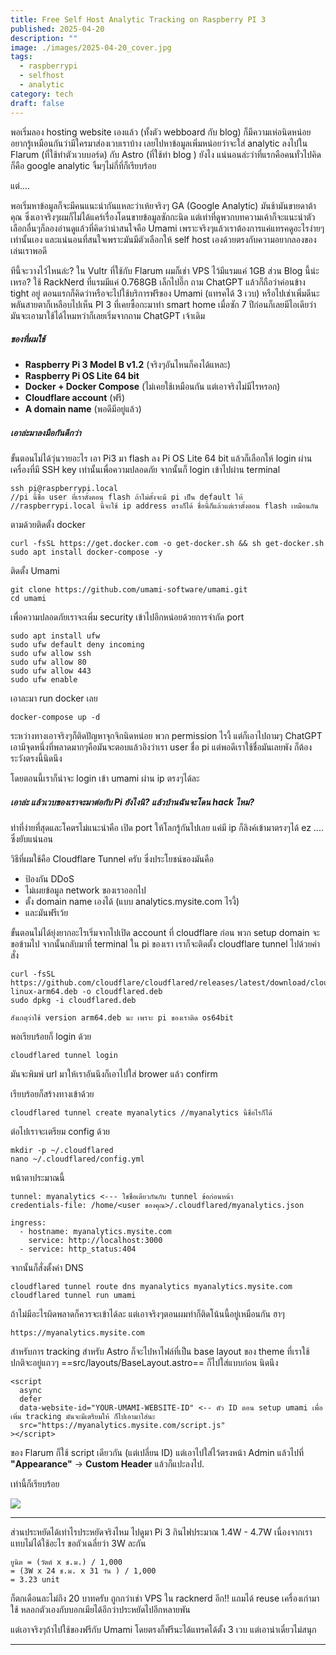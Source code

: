 ```yaml
---
title: Free Self Host Analytic Tracking on Raspberry PI 3
published: 2025-04-20
description: ""
image: ./images/2025-04-20_cover.jpg
tags:
  - raspberrypi
  - selfhost
  - analytic
category: tech
draft: false
---
```

พอเริ่มลอง hosting website เองแล้ว (ทั้งตัว webboard กับ blog) ก็มีความเห่อนิดหน่อยอยากรู้เหมือนกันว่ามีใครมาส่องเวบเราบ้าง เลยไปหาข้อมูลเพิ่มหน่อยว่าจะใส่ analytic ลงไปใน Flarum (ที่ใช้ทำตัวเวบบอร์ด) กับ Astro (ที่ใช้ทำ blog ) ยังไง แน่นอนล่ะว่าที่แรกคือคนทั่วไปคิดก็คือ google analytic จิ้มๆไม่กี่ที่ก็เรียบร้อย

แต่....

พอเริ่มหาข้อมูลก็จะมีคนแนะนำกันแหละว่าเห้ยจริงๆ GA (Google Analytic) มันช้ามันขายดาต้าคุณ ซึ่งเอาจริงๆผมก็ไม่ได้แคร์เรื่องโดนขายข้อมูลซักกะนิด แต่เท่าที่ดูพวกบทความเค้าก็จะแนะนำตัวเลือกอื่นๆก็ลองอ่านดูแล้วที่คิดว่าน่าสนใจคือ Umami เพราะจริงๆแล้วเราต้องการแค่แทรคดูอะไรง่ายๆเท่านั้นเอง และแน่นอนที่สนใจเพราะมันมีตัวเลือกให้ self host เองด้วยตรงกับความอยากลองของเล่นเราพอดี

ทีนี้จะวางไว้ไหนล่ะ? ใน Vultr ที่ใช้กับ Flarum ผมก็เช่า VPS ไว้มีแรมแค่ 1GB ส่วน Blog นี้น่ะเหรอ? ใช้ RackNerd ที่แรมมีแค่ 0.768GB เล็กไปอี๊ก ถาม ChatGPT แล้วก็ถือว่าค่อนข้าง tight อยู่ ตอนแรกก็คิดว่าหรือจะไปใช้บริการฟรีของ Umami (แทรคได้ 3 เวบ) หรือไปเช่าเพิ่มดีนะ พลันสายตาก็เหลือบไปเห็น PI 3 ที่เคยซื้อกะมาทำ smart home เมื่อซัก 7 ปีก่อนก็เลยมีไอเดียว่ามันจะเอามาใช้ได้ไหมหว่าก็เลยเริ่มจากถาม ChatGPT เจ้าเดิม

##### ของที่ผมใช้
- **Raspberry Pi 3 Model B v1.2** (จริงๆอันไหนก็คงได้แหละ)
- **Raspberry Pi OS Lite 64 bit** 
- **Docker + Docker Compose** (ไม่เคยใช้เหมือนกัน แต่เอาจริงไม่มีไรหรอก)
- **Cloudflare account** (ฟรี)
- **A domain name** (พอดีมีอยู่แล้ว)
##### เอาล่ะมาลงมือกันดีกว่า

ขั้นตอนไม่ได้วุ่นวายอะไร เอา Pi3 มา flash ลง Pi OS Lite 64 bit แล้วก็เลือกให้ login ผ่านเครื่องที่มี SSH key เท่านั้นเพื่อความปลอดภัย จากนั้นก็ login เข้าไปผ่าน terminal

```
ssh pi@raspberrypi.local 
//pi นี้ชื่อ user ที่เราตั้งตอน flash ถ้าไม่ตั้งจะมี pi เป็น default ให้ 
//raspberrypi.local นี้จะใช้ ip address ตรงก็ได้ ชื่อนี้ก็แล้วแต่เราตั้งตอน flash เหมือนกัน 
```

ตามด้วยติดตั้ง docker 

```
curl -fsSL https://get.docker.com -o get-docker.sh && sh get-docker.sh
sudo apt install docker-compose -y
```

ติดตั้ง Umami

```
git clone https://github.com/umami-software/umami.git
cd umami
```

เพื่อความปลอดภัยเราจะเพิ่ม security เข้าไปอีกหน่อยด้วยการจำกัด port 

```
sudo apt install ufw
sudo ufw default deny incoming
sudo ufw allow ssh
sudo ufw allow 80
sudo ufw allow 443
sudo ufw enable
```

เอาละมา run docker เลย
```
docker-compose up -d
```

ระหว่างทางเอาจริงๆก็ติดปัญหาจุกจิกนิดหน่อย พวก permission ไรงี้ แต่ก็เอาไปถามๆ ChatGPT เอามีจุดหนึ่งที่พลาดมากๆคือมันจะตอบแล้วอิงว่าเรา user ชื่อ pi แต่พอดีเราใช้ชื่อมันเลยพัง ก็ต้องระวังตรงนี้นิดนึง

โดยตอนนี้เราก็น่าจะ login เข้า umami ผ่าน ip ตรงๆได้ละ
##### เอาล่ะ แล้วเวบของเราจะมาต่อกับ Pi ยังไงนิ? แล้วบ้านฉันจะโดน hack ไหม?

ท่าที่ง่ายที่สุดและโคตรไม่แนะนำคือ เปิด port ให้โลกรู้กันไปเลย แค่มี ip ก็ลิงค์เข้ามาตรงๆได้ ez .... ซึ่งยับแน่นอน

วิธีที่ผมใช้คือ Cloudflare Tunnel ครับ ซึ่งประโยชน์ของมันคือ
- ป้องกัน DDoS
- ไม่เผยข้อมูล network ของเราออกไป
- ตั้ง domain name เองได้ (แบบ analytics.mysite.com ไรงี้)
- และมันฟรีเว้ย

ขั้นตอนไม่ได้ยุ่งยากอะไรเริ่มจากไปเปิด account ที่ cloudflare ก่อน พวก setup domain จะขอข้ามไป จากนั้นกลับมาที่ terminal ใน pi ของเรา เราก็จะติดตั้ง cloudflare tunnel ไปด้วยคำสั่ง

```
curl -fsSL https://github.com/cloudflare/cloudflared/releases/latest/download/cloudflared-linux-arm64.deb -o cloudflared.deb
sudo dpkg -i cloudflared.deb

สังเกตุว่าใช้ version arm64.deb นะ เพราะ pi ของเราติด os64bit
```

พอเรียบร้อยก็ login ด้วย 
```
cloudflared tunnel login
```
มันจะพิมพ์ url มาให้เราอันนึงก็เอาไปใส่ brower แล้ว confirm

เรียบร้อยก็สร้างทางเข้าด้วย

```
cloudflared tunnel create myanalytics //myanalytics นี้ชื่อไรก็ได้
```

ต่อไปเราจะเตรียม config ด้วย
```
mkdir -p ~/.cloudflared
nano ~/.cloudflared/config.yml
```

หน้าตาประมาณนี้
```
tunnel: myanalytics <--- ใชชื่อเดียวกันกับ tunnel ข้อก่อนหน้า
credentials-file: /home/<user ของคุณ>/.cloudflared/myanalytics.json

ingress:
  - hostname: myanalytics.mysite.com
    service: http://localhost:3000
  - service: http_status:404

```

จากนั้นก็สั่งตั้งค่า DNS
```
cloudflared tunnel route dns myanalytics myanalytics.mysite.com
cloudflared tunnel run umami
```

ถ้าไม่มีอะไรผิดพลาดก็ควรจะเข้าได้ละ แต่เอาจริงๆตอนผมทำก็ติดโน้นนี้อยู่เหมือนกัน ฮาๆ
```
https://myanalytics.mysite.com
```

สำหรับการ tracking สำหรับ Astro ก็จะไปหาไฟล์ที่เป็น base layout ของ theme ที่เราใช้ ปกติจะอยู่แถวๆ
==src/layouts/BaseLayout.astro== ก็ไปใส่แบบก่อน </head> นิดนึง

```
<script
  async
  defer
  data-website-id="YOUR-UMAMI-WEBSITE-ID" <-- ตัว ID ตอน setup umami เพื่อเพิ่ม tracking มันจะมีเตรียมให้ ก็ไปเอามาใส่นะ
  src="https://myanalytics.mysite.com/script.js"
></script>
```

ของ Flarum ก็ใช้ script เดียวกัน (แต่เปลี่ยน ID) แต่เอาไปใส่ไว้ตรงหน้า Admin แล้วไปที่ **"Appearance"** → **Custom Header** แล้วก็แปะลงไป.

เท่านี้ก็เรียบร้อย 

![](./images/2025-04-20_img0.jpg)

---

ส่วนประหยัดได้เท่าไรประหยัดจริงไหม ไปดูมา Pi 3 กินไฟประมาณ 1.4W - 4.7W เนื่องจากเราแทบไม่ได้ใช้อะไร ขอถัวเฉลี่ยว่า 3W ละกัน

```
ยูนิต = (วัตต์ x ช.ม.) / 1,000  
= (3W x 24 ช.ม. x 31 วัน ) / 1,000  
= 3.23 unit
```

ก็ตกเดือนละไม่ถึง 20 บาทครับ ถูกกว่าเช่า VPS ใน racknerd อีก!! แถมได้ reuse เครื่องเก่ามาใช้ หลอกตัวเองกับบอกเมียได้อีกว่าประหยัดไปอีกหลายพัน 

แต่เอาจริงๆถ้าไปใช้ของฟรีกับ Umami โดยตรงก็ฟรีนะได้แทรคได้ตั้ง 3 เวบ แต่เอาน่าเดี๋ยวไม่สนุก

---
